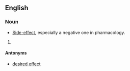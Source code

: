 ==English==

===Noun===
{{en-noun|sg=[[adverse]] [[effect]]}}

* [[side-effect|Side-effect]], especially a negative one in pharmacology.

# {{defn|English}}

====Antonyms====
* [[desired effect]]

{{wikipedia}}